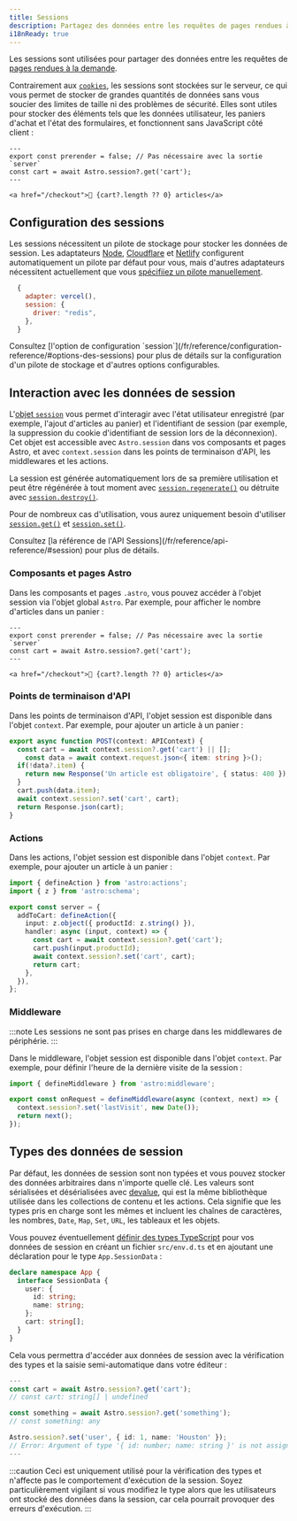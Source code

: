 ```yaml
---
title: Sessions
description: Partagez des données entre les requêtes de pages rendues à la demande.
i18nReady: true
---
```



<p>
<Since v="5.7.0" />
</p>

Les sessions sont utilisées pour partager des données entre les requêtes de [pages rendues à la demande](/fr/guides/on-demand-rendering/). 

Contrairement aux [`cookies`](/fr/guides/on-demand-rendering/#cookies), les sessions sont stockées sur le serveur, ce qui vous permet de stocker de grandes quantités de données sans vous soucier des limites de taille ni des problèmes de sécurité. Elles sont utiles pour stocker des éléments tels que les données utilisateur, les paniers d'achat et l'état des formulaires, et fonctionnent sans JavaScript côté client :

```astro title="src/components/CartButton.astro" {3}
---
export const prerender = false; // Pas nécessaire avec la sortie `server`
const cart = await Astro.session?.get('cart');
---

<a href="/checkout">🛒 {cart?.length ?? 0} articles</a>
```

## Configuration des sessions

Les sessions nécessitent un pilote de stockage pour stocker les données de session. Les adaptateurs [Node](/fr/guides/integrations-guide/node/#sessions), [Cloudflare](/fr/guides/integrations-guide/cloudflare/#sessions) et [Netlify](/fr/guides/integrations-guide/netlify/#sessions) configurent automatiquement un pilote par défaut pour vous, mais d'autres adaptateurs nécessitent actuellement que vous [spécifiiez un pilote manuellement](/fr/reference/configuration-reference/#sessiondriver). 

```js title="astro.config.mjs" ins={4}
  {
    adapter: vercel(),
    session: {
      driver: "redis",
    },
  }
```

<ReadMore>
  Consultez [l'option de configuration `session`](/fr/reference/configuration-reference/#options-des-sessions) pour plus de détails sur la configuration d'un pilote de stockage et d'autres options configurables.
</ReadMore>


## Interaction avec les données de session

L'[objet `session`](/fr/reference/api-reference/#session) vous permet d'interagir avec l'état utilisateur enregistré (par exemple, l'ajout d'articles au panier) et l'identifiant de session (par exemple, la suppression du cookie d'identifiant de session lors de la déconnexion). Cet objet est accessible avec `Astro.session` dans vos composants et pages Astro, et avec `context.session` dans les points de terminaison d'API, les middlewares et les actions.

La session est générée automatiquement lors de sa première utilisation et peut être régénérée à tout moment avec [`session.regenerate()`](/fr/reference/api-reference/#regenerate) ou détruite avec [`session.destroy()`](/fr/reference/api-reference/#destroy).

Pour de nombreux cas d'utilisation, vous aurez uniquement besoin d'utiliser [`session.get()`](/fr/reference/api-reference/#get) et [`session.set()`](/fr/reference/api-reference/#set). 

<ReadMore>
Consultez [la référence de l'API Sessions](/fr/reference/api-reference/#session) pour plus de détails.
</ReadMore>

### Composants et pages Astro

Dans les composants et pages `.astro`, vous pouvez accéder à l'objet session via l'objet global `Astro`. Par exemple, pour afficher le nombre d'articles dans un panier :

```astro title="src/components/CartButton.astro" "Astro.session"
---
export const prerender = false; // Pas nécessaire avec la sortie `server`
const cart = await Astro.session?.get('cart');
---

<a href="/checkout">🛒 {cart?.length ?? 0} articles</a>
```

### Points de terminaison d'API

Dans les points de terminaison d'API, l'objet session est disponible dans l'objet `context`. Par exemple, pour ajouter un article à un panier :

```ts title="src/pages/api/addToCart.ts" "context.session"
export async function POST(context: APIContext) {
  const cart = await context.session?.get('cart') || [];
	const data = await context.request.json<{ item: string }>();
  if(!data?.item) {
    return new Response('Un article est obligatoire', { status: 400 });
  }
  cart.push(data.item);
  await context.session?.set('cart', cart);
  return Response.json(cart);
}
```

### Actions

Dans les actions, l'objet session est disponible dans l'objet `context`. Par exemple, pour ajouter un article à un panier :

```ts title="src/actions/addToCart.ts" "context.session"
import { defineAction } from 'astro:actions';
import { z } from 'astro:schema';

export const server = {
  addToCart: defineAction({
    input: z.object({ productId: z.string() }),
    handler: async (input, context) => {
      const cart = await context.session?.get('cart');
      cart.push(input.productId);
      await context.session?.set('cart', cart);
      return cart;
    },
  }),
};
```

### Middleware

:::note
Les sessions ne sont pas prises en charge dans les middlewares de périphérie.
:::

Dans le middleware, l'objet session est disponible dans l'objet `context`. Par exemple, pour définir l'heure de la dernière visite de la session :

```ts title="src/middleware.ts" "context.session"
import { defineMiddleware } from 'astro:middleware';

export const onRequest = defineMiddleware(async (context, next) => {
  context.session?.set('lastVisit', new Date());
  return next();
});
```

## Types des données de session

Par défaut, les données de session sont non typées et vous pouvez stocker des données arbitraires dans n'importe quelle clé. Les valeurs sont sérialisées et désérialisées avec [devalue](https://github.com/Rich-Harris/devalue), qui est la même bibliothèque utilisée dans les collections de contenu et les actions. Cela signifie que les types pris en charge sont les mêmes et incluent les chaînes de caractères, les nombres, `Date`, `Map`, `Set`, `URL`, les tableaux et les objets.

Vous pouvez éventuellement [définir des types TypeScript](/fr/guides/typescript/#extension-des-types-globaux) pour vos données de session en créant un fichier `src/env.d.ts` et en ajoutant une déclaration pour le type `App.SessionData` :

```ts title="src/env.d.ts"
declare namespace App {
  interface SessionData {
    user: {
      id: string;
      name: string;
    };
    cart: string[];
  }
}
```

Cela vous permettra d'accéder aux données de session avec la vérification des types et la saisie semi-automatique dans votre éditeur :

```ts title="src/components/CartButton.astro"
---
const cart = await Astro.session?.get('cart');
// const cart: string[] | undefined

const something = await Astro.session?.get('something');
// const something: any

Astro.session?.set('user', { id: 1, name: 'Houston' });
// Error: Argument of type '{ id: number; name: string }' is not assignable to parameter of type '{ id: string; name: string; }'.
---
```

:::caution
Ceci est uniquement utilisé pour la vérification des types et n'affecte pas le comportement d'exécution de la session. Soyez particulièrement vigilant si vous modifiez le type alors que les utilisateurs ont stocké des données dans la session, car cela pourrait provoquer des erreurs d'exécution.
:::
